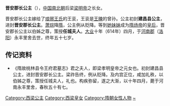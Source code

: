 {{東亞女性歷史人物
| 名稱=晋安郡长公主
| 身份=[[梁朝|梁朝]]公主
| 畫像=
| 說明=
| 姓=萧
| 名=
| 封爵=[[公主|公主]]
| 位號=
| 封號=建昌县公主、晋安郡长公主、任城夫人
| 出生年=558年
| 逝世年=614年
| 兄弟=[[萧琮|萧琮]]、[[萧瓛|萧瓛]]、[[萧瑑|萧瑑]]、[[萧璟|萧璟]]、[[萧珣|萧珣]]、[[萧玚|萧玚]]、[[萧瑀|萧瑀]]
| 姊妹=[[炀愍皇后|炀愍皇后]]
| 父親=[[梁明帝|梁明帝]]
| 夫=[[王衮|王衮]]
| 夫之父=王诵
|}}
'''晋安郡长公主'''（{{bd|558年||614年||X}}），[[中国|中国]][[南北朝|南北朝]]后梁[[梁明帝|梁明帝]]之长女。

晋安郡长公主嫁给了[[琅琊王氏|琅琊王氏]]的王衮，王衮是[[王暕|王暕]]的曾孙。公主初封'''建昌县公主'''，进封'''晋安郡长公主'''。[[萧琮|萧琮]]降[[隋|隋]]，公主例从贬降。等到[[炀愍皇后|她妹妹]]成为[[隋炀帝|隋炀帝]]的[[皇后|皇后]]，晋安郡长公主以伯姊之尊，策授'''任城夫人'''。[[大业_(年号)|大业]]十年（614年）四月，于[[河南郡|河南郡]]（[[洛阳|洛阳]]）永丰里舍去世，终年五十七岁。

== 传记资料 ==
*《隋故桃林县令王府君墓志》君之夫人，即梁孝明皇帝之元女也。初封建昌县公主，进封晋安郡长公主。梁祚告终，例从贬降。及内宫正位，咸加礼秩，以伯姊之尊，策授任城夫人，礼也。构疾弥留，遂之大渐，以十年四月，薨于河南永丰里舍，春秋五十有七。 

[[Category:西梁公主|Category:西梁公主]]
[[Category:西梁皇女|Category:西梁皇女]]
[[Category:隋朝女性人物|Category:隋朝女性人物]]
[[Category:蘭陵蕭氏|~]]